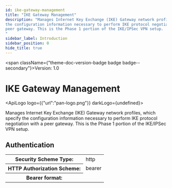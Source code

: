 ```yaml
---
id: ike-gateway-management
title: "IKE Gateway Management"
description: "Manages Internet Key Exchange (IKE) Gateway network profiles, which specify
the configuration information necessary to perform IKE protocol negotiation with a
peer gateway. This is the Phase 1 portion of the IKE/IPSec VPN setup.
"
sidebar_label: Introduction
sidebar_position: 0
hide_title: true
---
```



<span className={"theme-doc-version-badge badge badge--secondary"}>Version: 1.0</span>

# IKE Gateway Management

<ApiLogo logo={{"url":"pan-logo.png"}} darkLogo={undefined}></ApiLogo>

Manages Internet Key Exchange (IKE) Gateway network profiles, which specify
the configuration information necessary to perform IKE protocol negotiation with a
peer gateway. This is the Phase 1 portion of the IKE/IPSec VPN setup.


<div style={{"marginBottom":"2rem"}}><h2 id={"authentication"} style={{"marginBottom":"1rem"}}>Authentication</h2><Tabs><TabItem label={"Bearer"} value={"Bearer"}><div><table><tbody><tr><th>Security Scheme Type:</th><td>http</td></tr><tr><th>HTTP Authorization Scheme:</th><td>bearer</td></tr><tr><th>Bearer format:</th><td></td></tr></tbody></table></div></TabItem></Tabs></div>
      